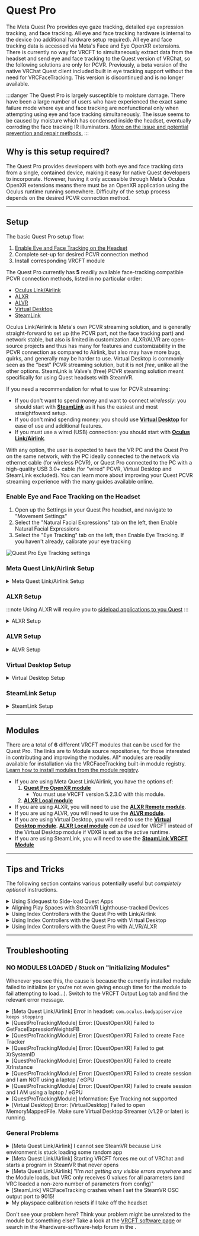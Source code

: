 
# Quest Pro

The Meta Quest Pro provides eye gaze tracking, detailed eye expression tracking, and face tracking.
All eye and face tracking hardware is internal to the device (no additional hardware setup required).
All eye and face tracking data is accessed via Meta's Face and Eye OpenXR extensions.
There is currently no way for VRCFT to simultaneously extract data from the headset and send eye and face tracking to the Quest version of VRChat, so the following solutions are only for PCVR.
Previously, a beta version of the native VRChat Quest client included built in eye tracking support without the need for VRCFaceTracking. This version is discontinued and is no longer available.

:::danger
The Quest Pro is largely susceptible to moisture damage. 
There have been a large number of users who have experienced the exact same failure mode
where eye and face tracking are nonfunctional only when attempting using eye and face tracking simultaneously. 
The issue seems to be caused by moisture which has condensed inside the headset, eventually corroding the
face tracking IR illuminators. 
[More on the issue and potential prevention and repair methods.](#quest-pro)
:::

## Why is this setup required?

The Quest Pro provides developers with both eye and face tracking data from a single, contained device, making it easy for native Quest developers to incorporate.
However, having it only accessible through Meta's Oculus OpenXR extensions means there must be an OpenXR application using the Oculus runtime running somewhere.
Difficulty of the setup process depends on the desired PCVR connection method. 

---

## Setup

The basic Quest Pro setup flow:
1. [Enable Eye and Face Tracking on the Headset](#enable-eye-and-face-tracking-on-the-headset)
2. Complete set-up for desired PCVR connection method
3. Install corresponding VRCFT module

The Quest Pro currently has **5** readily available face-tracking compatible PCVR connection methods, listed in no particular order:

- [Oculus Link/Airlink](#meta-quest-linkairlink-setup)
- [ALXR](#alxr-setup)
- [ALVR](#alvr-setup)
- [Virtual Desktop](#virtual-desktop-setup)
- [SteamLink](#steamlink-setup)

Oculus Link/Airlink is Meta's own PCVR streaming solution, and is generally straight-forward to set up (the PCVR part, not the face tracking part) and network stable, but also is limited in customization.
ALXR/ALVR are open-source projects and thus has many for features and customizability in the PCVR connection as compared to Airlink, but also may have more bugs, quirks, and generally may be harder to use.
Virtual Desktop is commonly seen as the "best" PCVR streaming solution, but it is not *free*, unlike all the other options.
SteamLink is Valve's (free) PCVR steaming solution meant specifically for using Quest headsets with SteamVR. 

If you need a recommendation for what to use for PCVR streaming:

- If you don't want to spend money and want to connect _wirelessly_: you should start with [**SteamLink**](#steamlink-setup) as it has the easiest and most straightfoward setup.
- If you don't mind spending money: you should use [**Virtual Desktop**](#virtual-desktop-setup) for ease of use and additional features.
- If you must use a wired (USB) connection: you should start with [**Oculus Link/Airlink**](#meta-quest-linkairlink-setup). 


With any option, the user is expected to have the VR PC and the Quest Pro on the same network, with the PC ideally connected to the network via ethernet cable (for wireless PCVR),
or Quest Pro connected to the PC with a high-quality USB 3.0+ cable (for "wired" PCVR, Virtual Desktop and SteamLink excluded).
You can learn more about improving your Quest PCVR streaming experience with the many guides available online.

### Enable Eye and Face Tracking on the Headset

1. Open up the Settings in your Quest Pro headset, and navigate to "Movement Settings"
2. Select the "Natural Facial Expressions" tab on the left, then Enable Natural Facial Expressions
3. Select the "Eye Tracking" tab on the left, then Enable Eye Tracking. If you haven't already, calibrate your eye tracking
<div style={{
    width: '60%',
    height: 'auto',
    margin: 'auto',
    display: 'block'
}}>
    <img src={require("./img/quest/quest_pro_settings_eye_tracking.png").default} alt="Quest Pro Eye Tracking settings" />
</div>


### Meta Quest Link/Airlink Setup

<details>
  <summary>Meta Quest Link/Airlink Setup</summary>

Prefer a video? Community member Ninka has graciously created another tutorial video for the Quest Pro and VRCFT 5.0+ that goes over the entire setup procedure,
including the VRCFT module installation for the Meta Quest (formerly "Oculus") Link/Airlink module "Quest Pro OpenXR".

<div class="row" style={{display: 'flex',  justifyContent:'center', alignItems:'center'}}>
    <ReactPlayer controls url='https://www.youtube.com/watch?v=Keh__Lw7dEk'/>
</div>

<Admonition type="info">
  <p>Developer mode is only required if using Meta Quest Link/Airlink!</p>
</Admonition>

<!-- 1. [**MAKE SURE YOUR HEADSET IS IN DEVELOPER MODE**](#enabling-developer-mode-on-the-headset) -->
1. [**MAKE SURE YOUR HEADSET HAS EYE AND FACE TRACKING ENABLED**](#enabling-eye-and-face-tracking-on-the-headset)
2. **CREATE DEVELOPER ACCOUNT AND ENABLE DEVELOPER MODE**: 

    1. [Set up a Meta Quest developer account](https://developer.oculus.com/sign-up/)
        * A developer account is still ***necessary*** as the eye and face over Meta Quest Link toggles are currently still in the developer settings of the Meta Quest Link PC application.
      It is rather trivial to apply for and there is no check for being a "real organization".
    2. Install the Meta Horizon (formerly "Oculus" and "Meta Quest") app on mobile device (if it isn't already) and login with your (developer) Meta Quest account. Register your headset in the app.
    3. In the Meta Horizon mobile App, tap Menu at the bottom right, then Devices. Select your Quest Pro, then go to `Settings -> Developer Mode` and set the **Developer** Mode switch to enabled.
        * Reboot the headset after enabling Developer Mode.
        * This setting was formerly called "Developer Mode" in software versions before v60, became "Debug Mode" for a few cycles, and is now back again as "Developer Mode"

    <div style={{
        width: '100%',
        height: 'auto',
        margin: 'auto',
        display: 'block'
    }}>
        <img src={require("./img/quest/dev-mode.png").default} alt="Quest Developer Mode in phone app" />
    </div>

3. Install and start the [Meta Quest Link PC application](https://www.oculus.com/download_app/?id=1582076955407037) (if it isn't already).
4. Follow setup instructions for logging in (with the same developer account created/used earlier to enable dev mode on the headset!) and adding your Quest Pro to `Devices`.
5. In the Meta Quest PC application, click on `Settings` in the left sidebar, then `General` tab. Turn on `Unknown Sources`, and set the `OpenXR Runtime` to `Meta Quest Link`.

:::warning
**SET THE OPENXR RUNTIME TO Meta Quest Link**. Do not forget to do this step!
:::

<div style={{
  width: '75%',
  height: 'auto',
  margin: 'auto',
  display: 'block'
}}>
    <img src={require("./img/quest/oculus_pc_app_general.png").default} alt="Meta Quest PC App General Tab" />
</div>

6. Navigate to the `Beta` tab. Enable `Developer Runtime Features`, `Eye tracking over Meta Quest Link`, and `Natural Facial Expressions over Meta Quest Link`.
  - Note that `Passthrough over Meta Quest Link` option *may* cause issues and unless you are making or using PCVR apps that use Quest headset passthrough, you should just leave this disabled.
  - Enable Public Test Channel only if you know you want to use some feature/fix in the latest Public Test Channel (*beta*) software. Generally, it is better to **stay off the PTC**. 

:::warning
If you do not see these options, you are not logged into a Meta Quest developer account or you may need to refresh your login. 
:::

<div style={{
  width: '75%',
  height: 'auto',
  margin: 'auto',
  display: 'block'
}}>
    <img src={require("./img/quest/oculus_pc_app_beta.png").default} alt="Meta Quest PC app Beta Tab" />
</div>

7. Proceed to [Modules](#modules) for compatible modules to use with Link/Airlink. 
  
</details>

<!-- **STOP**. You've reached the end of the setup instructions for Oculus Link/Airlink. Proceed to [Modules](#modules). -->

### ALXR Setup

:::note
Using ALXR will require you to [sideload applications to you Quest](#tips-and-tricks)
:::


<details>
  <summary>ALXR Setup</summary>

1. [**MAKE SURE YOUR HEADSET HAS EYE AND FACE TRACKING ENABLED**](#enabling-eye-and-face-tracking-on-the-headset)
2. Download and install the latest ALXR client *and server* from the [ALXR-nightly](https://github.com/korejan/ALXR-nightly/releases) repository.
If this is your first time using ALXR, follow the [Usage guide](https://github.com/korejan/ALVR/wiki/ALXR-Client#usage) and [Android-specific client install instructions](https://github.com/korejan/ALVR/wiki/ALXR-Client#android-all-flavors---questpicogenericetc)
3. Install the **ALXR Remote** module from the VRCFaceTracking module repository.
4. Open the `ALXRModuleConfig.json` found in the installed module directory.
   - You may need to navigate to `C:\Users\[username]\AppData\Local\Packages\96ba052f-0948-44d8-86c4-a0212e4ae047_d7rcq4vxghz0r\LocalCache\Roaming\VRCFaceTracking\` to find the module directory and config json.
   - [Learn more about the ALXR module configuration options](https://github.com/korejan/VRCFT-ALXR-Modules#module-settings)
5. In `ALXRModuleConfig.json`, in the "RemoteConfig" section set "ClientIpAddress" to the headset IP, this can be found in the ALVR server dashboard.
   - If the client is being run on the same host as the server (e.g. alxr windows client), use localhost IP (default, `127.0.0.1`) and set the server to TCP protocol.
6. Restart VRCFT to reinitialize the ALXR Remote Module with the updated configuration.

</details>

<!-- **STOP**. You've reached the end of the setup instructions for ALXR. Proceed to [Modules](#modules). -->

### ALVR Setup

<details>
  <summary>ALVR Setup</summary>

1. [**MAKE SURE YOUR HEADSET HAS EYE AND FACE TRACKING ENABLED**](#enabling-eye-and-face-tracking-on-the-headset)
2. Install the [ALVR streamer](https://github.com/alvr-org/ALVR/releases) on the PC and [ALVR client](https://www.meta.com/en-gb/experiences/alvr/7674846229245715/) on the Quest Pro if you have not already.
Follow the [ALVR Install instructions](https://github.com/alvr-org/ALVR/wiki/Installation-guide) if this is your first time using ALVR.
3. Launch ALVR streamer and set `Eye and face tracking` to `VRCFaceTracking`.
4. Start the client on the Quest Pro and connect.
5. Install the **ALVR Module** from the VRCFaceTracking module repository.

</details>

<!-- #### If you are planning on using a USB cable instead of Wi-Fi streaming for the ALVR connection

1. Follow the [Official ALVR Community Instructions](https://github.com/alvr-org/ALVR/wiki/ALVR-wired-setup-(ALVR-over-USB)) for setting up the USB connection.
2. Change the text in the `questProIP` file to `127.0.0.1` -->

<!-- **STOP**. You've reached the end of the setup instructions for ALVR. Proceed to [Modules](#modules). -->

### Virtual Desktop Setup

<details>
  <summary>Virtual Desktop Setup</summary>

:::info
Make sure that your Virtual Desktop Quest app and PC streamer application are on version **v1.29 or greater**. 
If they are completely up to date, this requirement should be satisfied. 
:::

This following setup assumes that Virtual Desktop has already been purchased from the **Quest Store** in the headset and the Virtual Desktop Streamer PC-side app has been installed on the PC.
Please refer to Virtual Desktop's built-in setup instructions to get started with using Virtual Desktop.

1. [**MAKE SURE YOUR HEADSET HAS EYE AND FACE TRACKING ENABLED**](#enabling-eye-and-face-tracking-on-the-headset)
2. In the Virtual Desktop app *on the headset*, go to the "Streaming" tab, and enable the option `Forward tracking data to PC`. Make sure to click **Yes** to the popup. 
![Virtual Desktop Settings](img/quest/virtual_desktop_settings.png)
3. Start Virtual Desktop Streamer if you have not already and establish headset connection to the PC.
4. Proceed to [Modules](#modules) for compatible modules to use with Virtual Desktop. 
<!-- 4. Install the **Virtual Desktop VRCFT tracking module** -->

:::note
To let the Virtual Desktop VRCFT module properly initialize, make sure to start VRCFT with the Virtual Desktop module installed *after* you start the Virtual Desktop Streamer program on the PC.
:::

<!-- **STOP**. You've reached the end of the setup instructions for Virtual Desktop. Proceed to [Modules](#modules). -->

</details>

### SteamLink Setup

<details>
  <summary>SteamLink Setup</summary>

:::danger
Do **NOT** change the OSC port settings in VRCFaceTracking for SteamLink!
Changing either of them to 9015 **WILL CAUSE PROBLEMS AND NOTHING WILL WORK**. 
Those VRCFT port settings are for communication with *VRChat*, **not** SteamLink.
::: 

0. Follow Valve's official [Setup instructions for SteamLink](https://help.steampowered.com/en/faqs/view/0E2C-406B-9135-38A4) 
1. [**MAKE SURE YOUR HEADSET HAS EYE AND FACE TRACKING ENABLED**](#enabling-eye-and-face-tracking-on-the-headset)
2. Once connected to SteamVR, open the SteamVR menu, open VR Settings, and enable "Advanced Settings" by moving the toggle to "Show" in the bottom left.
   You can also access this exact same settings menu from the desktop SteamVR devices window. 
  <!-- <div style={{
    width: '75%',
    height: 'auto',
    margin: 'auto',
    display: 'block'
  }}>
    <img src={require("./img/quest/SVRL-VRSettings.jpg").default} alt="Navigating to the VR Settings tab" />
  </div>  -->
3. Navigate to the Setting tab "Steam Link", and enable the following options:
   - Enable OSC
   - Share eye tracking data to other apps on this PC
   - Share face tracking data to other apps on this PC via OSC
4. Set the OSC output port in *SteamLink settings* to ```9015 (ALT)```. **Do NOT adjust port settings in VRCFaceTracking settings**. 
  <div style={{
    width: '75%',
    height: 'auto',
    margin: 'auto',
    display: 'block'
  }}>
    <img src={require("./img/quest/steamlinksettings.png").default} alt="Required SteamLink settings for Face Tracking" />
  </div>
5. Proceed to [Modules](#modules) for the module to use with SteamLink.  

:::danger
Do **NOT** change the OSC port settings in VRCFaceTracking for SteamLink!
Changing either of them to 9015 **WILL CAUSE PROBLEMS AND NOTHING WILL WORK**. 
Those VRCFT port settings are for communication with *VRChat*, **not** SteamLink. 
:::

</details>

---

## Modules

There are a total of **6** different VRCFT modules that can be used for the Quest Pro.
The links are to Module source repositories, for those interested in contributing and improving the modules.
All* modules are readily available for installation via the VRCFaceTracking built-in module registry.
[Learn how to install modules from the module registry](../intro/getting-started.mdx#installing-the-vrcfacetracking-module).

<!-- Install the **"QuestProOpenXRTrackingModule"** from the <Link to={useBaseUrl('docs/vrcft-software/vrcft#module-registry')}  target="_blank" rel="noopener noreferrer">VRCFaceTracking Module Registry</Link>

Interested in the source code? Check out the [QuestProOpenXRTrackingModule source repository](https://github.com/regzo2/VRCFaceTracking-QuestProOpenXR)
(Currently maintained by Regzo2 / Azmidi / "Mitchell Moment") -->

<!-- <div class="row" style={{display: 'flex',  justifyContent:'center', alignItems:'center'}}>
    <PageCard name="Quest Pro OpenXR Module" url="../intro" description="Creates a psuedo-headless OpenXR application to pull data from Facebook's Eye/Face OpenXR extensions"/>
    <PageCard name="ALXR Local Module" url="../intro" description="Creates a psuedo-headless ALXR (OpenXR) instance to pull data from OpenXR extensions"/>
    <PageCard name="ALXR Remote Module" url="../intro" description="Creates a psuedo-headless ALXR (OpenXR) instance to pull data from OpenXR extensions"/>
    <PageCard name="ALVR Module" url="../intro" description="Creates a psuedo-headless ALXR (OpenXR) instance to pull data from OpenXR extensions"/>
    <PageCard name="Virtual Desktop Module" url="../intro" description="Creates a psuedo-headless ALXR (OpenXR) instance to pull data from OpenXR extensions"/>
</div> -->

- If you are using Meta Quest Link/Airlink, you have the options of:
    1. **[Quest Pro OpenXR module](https://github.com/regzo2/VRCFaceTracking-QuestProOpenXR)**
       - You must use VRCFT version 5.2.3.0 with this module. 
    2. **[ALXR Local module](https://github.com/korejan/VRCFT-ALXR-Modules)**
- If you are using ALXR, you will need to use the **[ALXR Remote module](https://github.com/korejan/VRCFT-ALXR-Modules)**.
- If you are using ALVR, you will need to use the **[ALVR module](https://github.com/alvr-org/VRCFT-ALVR)**.
- If you are using Virtual Desktop, you will need to use the **[Virtual Desktop module](https://github.com/guygodin/VirtualDesktop.VRCFaceTracking)**.
    **[ALXR Local module](https://github.com/korejan/VRCFT-ALXR-Modules)** *can be used* for VRCFT instead of the Virtual Desktop module if VDXR is set as the active runtime. 
- If you are using SteamLink, you will need to use the **[SteamLink VRCFT Module](https://github.com/ykeara/LinkFT)**

<!-- Follow the module installation instructions in the respective module pages, and learn about the avalible PCVR streaming methods by continuing down to [Setup](#setup)! -->

---

## Tips and Tricks

The following section contains various potentially useful but *completely optional* instructions. 

<details>
  <summary>Using Sidequest to Side-load Quest Apps</summary>

1. [Install SideQuest (Advanced Installer)](https://sidequestvr.com/setup-howto) on your computer
   - The SideQuest application will have a built-in tutorial for the following steps.
2. Connect your Quest Pro headset to your computer with a *data-transfer* USB cable.
Once connected you will be prompted to "Allow USB debugging" and "Allow File Access". Make sure to allow both.
(You should also check the *Always allow from this computer* box to prevent the message from popping up again later)
3. Use SideQuest to install `alxr-client-quest.apk` (or whatever other application you want) to your Quest Pro. Click the *"Install APK file from folder"* button, then select the desired `.apk` file in the file prompt.
<div style={{
  width: '90%',
  height: 'auto',
  margin: 'auto',
  display: 'block'
}}>
    <img src={require("./img/quest/hacks_sidequest-install-other-crop2.png").default} alt="How to install APKs in SideQuest" />
</div>
4. SideQuest should have a green notification bar show up at the bottom saying the operation was successful.

:::note
You may need to uninstall the previous version of the app you are trying to sideload if it exists and SideQuest fails the current app install.
:::

5. In your Apps Library, you will need to set the category of shown apps to "Unknown Sources" to see the sideloaded application.
You will need to tap the Search bar first before you see the category filter dropdown.

<div style={{
  width: '90%',
  height: 'auto',
  margin: 'auto',
  display: 'block'
}}>
    <img src={require("./img/quest/quest_pro_unknown_sources.png").default} alt="Quest Library Unknown Sources" />
</div>

</details>

<details>
  <summary>Aligning Play Spaces with SteamVR Lighthouse-tracked Devices</summary>

To use Vive trackers or other SteamVR Lighthouse tracked devices with the Quest Pro, you'll need to use **OpenVR-SpaceCalibrator**.
While the [original from pushrax](https://github.com/pushrax/OpenVR-SpaceCalibrator) will work, many "Mixed VR" users have found the continous calibration forks
to be better:
 - [bdunderscore's OVRSC fork](https://github.com/bdunderscore/OpenVR-SpaceCalibrator/tree/continuous-cal)
 - [ArcticFox8515's OVRSC fork](https://github.com/ArcticFox8515/OpenVR-SpaceCalibrator) of bdunderscore's fork
 - **Recommended option: [Hekky's OVRSC fork](https://github.com/hyblocker/OpenVR-SpaceCalibrator)**, which comes with important performance fixes for continuous calibration 

</details>

<details>
  <summary>Using Index Controllers with the Quest Pro with Link/Airlink</summary>

Download these [Powershell Scripts (VRCFT Discord Link)](https://discord.com/channels/849300336128032789/1033745772979699775/1056009844701806643)

To run, right-click the file -> `"Run with Powershell"`

These scripts will prevent Meta Quest Link from adding the Quest controllers to the SteamVR devices, allowing the use of Index controllers or any other controller of your choosing. 

You may have problems with running Powershell scripts downloaded from the internet (for good reason!). You can learn about [getting around Microsoft's default script security](https://adamtheautomator.com/run-powershell-script/).

</details>

<details>
  <summary>Using Index Controllers with the Quest Pro with Virtual Desktop</summary>

*Before* launching SteamVR from Virtual Desktop: 
In the Virtual Desktop "Streaming" tab, untick the "Track controllers" option under "Advanced Options" in the Streaming tab.
This will prevent Virtual Desktop from adding the Quest controllers to the SteamVR devices, allowing the use of Index controllers or any other controller of your choosing. 

<div style={{
  width: '66%',
  height: 'auto',
  margin: 'auto',
  display: 'block'
}}>
    <img src={require("./img/quest/virtual_desktop_track_controllers.png").default} alt="Virtual Desktop track controllers setting circled" />
</div>

</details>

<details>
  <summary>Using Index Controllers with the Quest Pro with ALVR/ALXR</summary>

The customizability of ALVR allows a few options in this regard. All following mentioned settings can be found in the "Headset" tab of the ALVR server settings.

- Option 1: Completely disable the Quest Pro controllers using the checkbox next to "Controllers"
- Option 2: Set the Controller emulation to "HTC Vive Tracker". This allows real controllers such as the Index Controllers to take precedence in SteamVR, and allow
  for using the Quest Pro controllers for manual playspace calibration.

</details>

---

## Troubleshooting

### NO MODULES LOADED / Stuck on "Initializing Modules"

Whenever you see this, the cause is because the currently installed module failed to initialize (or you're not even giving enough time for the module to fail attempting to load...).
Switch to the VRCFT Output Log tab and find the relevant error message.

<details>
  <summary>[Meta Quest Link/Airlink] Error in headset: <code>com.oculus.bodyapiservice keeps stopping</code></summary>
  <TroubleShootTable
  cause="You do not have developer mode enabled on both the PC Oculus program and for the headset from the Oculus phone app.">

  <i>Carefully</i> re-run through <Link to="#meta-quest-linkairlink-setup">the Link/Airlink setup</Link>, paying careful attention to all the steps.
  <br/>
  Double-check that "Developer Runtime Features" is enabled in the Oculus PC program and that <b>Debug Mode is switched on for the Quest Pro in the Oculus phone app</b>.
  If you can't find these options, your Oculus/Meta account is not a Meta Quest Developer account, or may need to be re-verified as a Developer account.
  Log in to or sign up at the <Link to="https://developer.oculus.com/">Meta Quest Developer Center</Link> to verify/resolve developer account status.

  </TroubleShootTable>
</details>

<details>
  <summary>[QuestProTrackingModule] Error: [QuestOpenXR] Failed to GetFaceExpressionWeightsFB</summary>
  <TroubleShootTable
  cause="There is some permission in the setup that was not set correctly.">

  <i>Carefully</i> re-run through <Link to="#meta-quest-linkairlink-setup">the setup</Link>, paying careful attention to all the steps.
  <br/>
  Double-check that "Developer Runtime Features" is enabled in the Meta Quest Link PC program and that <b>Developer Mode is switched on for the Quest Pro in the Meta Horizon mobile app</b>.
  If you can't find these options, your Oculus/Meta account is not a Meta Quest Developer account, or may need to be re-verified as a Developer account.
  Log in to or sign up at the <Link to="https://developer.oculus.com/">Meta Quest Developer Center</Link> to verify/resolve developer account status.

  </TroubleShootTable>
</details>

<details>
  <summary>[QuestProTrackingModule] Error: [QuestOpenXR] Failed to create Face Tracker</summary>
  <TroubleShootTable
  cause="There is some permission in the setup that was not set correctly or Quest Pro headset is not connected.">
  
  <i>Carefully</i> re-run through <Link to="#meta-quest-linkairlink-setup">the setup</Link>, paying careful attention to all the steps.
  <br/>
  Double-check that "Developer Runtime Features" is enabled in the Meta Quest Link PC program and that <b>Developer Mode is switched on for the Quest Pro in the Meta Horizon mobile app</b>.
  If you can't find these options, your Oculus/Meta account is not a Meta Quest Developer account, or may need to be re-verified as a Developer account.
  Log in to or sign up at the <Link to="https://developer.oculus.com/">Meta Quest Developer Center</Link> to verify/resolve developer account status.
  <br/><br/>
  Also make sure that your Quest Pro is actively connected via Link/Airlink before starting VRCFT!

  </TroubleShootTable>
</details>

<details>
  <summary>[QuestProTrackingModule] Error: [QuestOpenXR] Failed to get XrSystemID</summary>
  <TroubleShootTable
  cause="There is some permission in the setup that was not set correctly or Quest Pro headset is not connected.">
  
  <i>Carefully</i> re-run through <Link to="#meta-quest-linkairlink-setup">the setup</Link>, paying careful attention to all the steps.
  Doubly make sure that you have Meta Quest Link set as your OpenXR runtime in the Meta Quest Link Desktop app settings.
  <br/><br/>
  Make sure that your Quest Pro is *actively connected* (streaming content from PC and screens haven't gone to sleep) via Link/Airlink before starting VRCFT!
  Try starting VRCFT with the headset on, through the Meta Quest Link Dash desktop view. 
  </TroubleShootTable>
</details>

<details>
  <summary>[QuestProTrackingModule] Error: [QuestOpenXR] Failed to create XrInstance</summary>
  <TroubleShootTable
  cause="There is some required setting in the setup that was not set correctly.">
  
  <i>Carefully</i> re-run through <Link to="#meta-quest-linkairlink-setup">the setup</Link>, paying careful attention to all the steps.
  Doubly make sure that you have Meta Quest Link set as your OpenXR runtime in the Meta Quest Link Desktop app settings.
  <br/><br/>
  Make sure that your Quest Pro is *actively connected* (streaming content from PC and screens haven't gone to sleep) via Link/Airlink before starting VRCFT!
  Try starting VRCFT with the headset on, through the Meta Quest Link Dash desktop view. 
  </TroubleShootTable>
</details>

<details>
  <summary>[QuestProTrackingModule] Error: [QuestOpenXR] Failed to create session and I am NOT using a laptop / eGPU</summary>
  <TroubleShootTable
  cause="There is something preventing an OpenXR session from being created for the Quest Pro">
  
  <i>Carefully</i> re-run through <Link to="#meta-quest-linkairlink-setup">the setup</Link>, paying careful attention to all the steps.
  Doubly make sure that you have Meta Quest Link set as your OpenXR runtime in the Meta Quest Link Desktop app settings.
  <br/><br/>
  Make sure that your Quest Pro is *actively connected* (streaming content from PC and screens haven't gone to sleep) via Link/Airlink before starting VRCFT!
  Try starting VRCFT with the headset on, through the Meta Quest Link Dash desktop view. 
  </TroubleShootTable>
</details>

<details>
  <summary>[QuestProTrackingModule] Error: [QuestOpenXR] Failed to create session and I AM using a laptop / eGPU</summary>
  <TroubleShootTable
  cause="There is something preventing an OpenXR session from being created for the Quest Pro, possibly related to Oculus trying to default init on laptop's iGPU">
  
  Make sure that you have Meta Quest Link set as your OpenXR runtime in the Meta Quest Link Desktop app settings.
  Also make sure that your Quest Pro is actively connected via Link/Airlink before starting VRCFT.

  Try to turn off using integrated GPU through your laptop's BIOS or control center program.

  Alternatively, use Windows Settings to force VRCFaceTracking to "High Performance" (use discrete GPU).
  Open Windows Settings and navigate through System -> Display -> Graphics Settings (a small link under "Multiple Displays" section in Win10, or under "Related Settings" in Win11).


<div style={{
    width: '90%',
    height: 'auto',
    margin: 'auto',
    display: 'block'
}}>
    <img src={require("./img/quest/windows_set_custom_graphics_settings.png").default} alt="Set Windows Custom Graphics Settings" />
    <img src={require("./img/quest/windows11_set_custom_graphics_settings.png").default} alt="Set Windows Custom Graphics Settings Windows 11" />
</div>

  </TroubleShootTable>
</details>

<details>
  <summary>[QuestProTrackingModule] Information: Eye Tracking not supported</summary>
  <TroubleShootTable
  cause="Developer mode is not properly enabled.">
  
  On software versions v60, this error seems to be associated with the "Developer Mode" toggle not being enabled for the headset. 
  Use the Meta Horizon mobile app to enable Debug Mode for the Quest Pro headset, then reboot the headset. 
  If the issue persists or the module seems to initialize but doesn't send any data, try logging out then back into your Meta account on both
  the headset (via mobile app) and Meta Quest Link PC application. 
  </TroubleShootTable>
</details>

<details>
  <summary>[Virtual Desktop] Error: [VirtualDesktop] Failed to open MemoryMappedFile. Make sure Virtual Desktop Streamer (v1.29 or later) is running.</summary>
  <TroubleShootTable
  cause="VRCFaceTracking was started before Virtual Desktop">
  First, make sure both the Virtual Desktop app in the Quest and the Virtual Desktop streamer versions are at least v1.29.

  Close VRCFaceTracking, start Virtual Desktop Streamer, reopen VRCFaceTracking.

  If VRCFaceTracking is started before SteamVR/VRChat is launched from Virtual Desktop, the output log may show a warning that "Tracking is not active".
  However, after launching SteamVR/VRChat (*from Virtual Desktop*) the Virtual Desktop module should log that "Tracking is now active!".

  </TroubleShootTable>
</details>

### General Problems

<!-- <details>
  <summary>[Meta Quest Link/Airlink] VRCFT crashes or I get a "Failure to create instance" error</summary>
  <TroubleShootTable
  cause="Meta had broken their OpenXR runtime in the v67 and v68 updates, which causes module->VRCFT crashing (v68) or failure to create instance errors (v67).">
    Meta engineers are aware of the issue and have pushed a hotfix to the PTC. Try <a href="https://www.meta.com/help/quest/articles/headsets-and-accessories/oculus-rift-s/public-test-channel/">switching your Meta Quest Link PC software to the Public Test Channel</a> (68.0.0.474.361 or above) or updating to the latest version (v69 and above) if higher software versions have been released.</TroubleShootTable>
</details> -->

<details>
  <summary>[Meta Quest Link/Airlink] I cannot see SteamVR because Link environment is stuck loading some random app</summary>
  <TroubleShootTable
  cause="The nature of the way VRCFaceTracking must pull data from the Oculus OpenXR runtime from the PC is inherently hacky, effectively running 2 VR programs at once.">
    If you started SteamVR first, you can simply switch back to SteamVR in the Oculus Dash.
    You can also try switching up the program startup sequence, starting VRCFaceTracking then SteamVR through the desktop Steam app (not through the Oculus Dash in the headset).
    Yet another solution is to use <Link to="https://github.com/LibreQuest/OculusKiller">OculusKiller</Link> to avoid dealing with the Oculus Dash entirely, though this has its own downsides. 
  </TroubleShootTable>
</details>

<details>
  <summary>[Meta Quest Link/Airlink] Starting VRCFT forces me out of VRChat and starts a program in SteamVR that never opens</summary>
  <TroubleShootTable
  cause="You have SteamVR set as the OpenXR runtime, which will cause the headless VRCFT module program to open in SteamVR instead of in the Meta Quest Link environment.">
    Set your OpenXR runtime to Meta Quest Link in the Meta Quest Link software. 
  </TroubleShootTable>
</details>

<details>
  <summary>[Meta Quest Link/Airlink] "I'm <i>not getting any visible errors anywhere</i> and the Module loads, but VRC only receives 0 values for all parameters (and VRC loaded a non-zero number of parameters from config)"</summary>
  <TroubleShootTable
  cause="Meta Moment">
  Try toggling the eye and face tracking enables in the headset settings, and restarting your headset completely. 
  Logging out then back into the account in the PC Oculus application and headset may also help.
  You may also need to re-verify developer account settings if using Oculus Link/Airlink, as well as developer account permissions by logging into the <Link to="https://developer.oculus.com/">Meta Quest Developer Center</Link>.
  </TroubleShootTable>
</details>


<details>
  <summary>[SteamLink] VRCFaceTracking crashes when I set the SteamVR OSC output port to 9015!</summary>
  <TroubleShootTable
  cause="You changed one of VRCFaceTracking's communication ports to 9015">
  
  Revert VRCFaceTracking's ports back to the defaults (9000 sending / 9001 receiving). 
  VRCFaceTracking uses these ports to communicate with VRChat and should not be changed. 
  Communication with the SteamVR OSC data happens in the SteamLink module on port 9015, and this is <b>handled internally by the module</b>, not the VRCFaceTracking base program! 

  </TroubleShootTable>
</details>

<details>
  <summary>My playspace calibration resets if I take off the headset</summary>
  <TroubleShootTable
  cause="When the Quest headset enters sleep mode after detecting you have taken off the headset, it loses it's original reference space to which the SteamVR space was calibrated to.">
  Download the <Link to="https://developer.oculus.com/documentation/unity/ts-odh/">Meta Quest Developer Hub</Link> and follow the instructions for <i>Connect Headset to MQDH</i> and <i>Disable proximity sensor and guardian</i>.
  This will prevent the headset from entering sleep, but does mean your headset stays fully active even if you take it off.
  Alternatively, use another PCVR streaming method that supports Stage Tracking (Virtual Desktop, ALXR, ALVR, SteamLink).
  </TroubleShootTable>
</details>

Don't see your problem here? Think your problem might be unrelated to the module but something else? Take a look at the [VRCFT software page](../vrcft-software/vrcft.mdx) or search in the <TextColor color="#5763ee">#hardware-software-help</TextColor> forum in the <CustomLink to="discord"/>.

<!-- - **ALXR/ALVR methods: "[ERROR] No connection could be made because the target machine actively refused it"**
  - Cause: The ALXR VRCFT server is not running.
  - Solution: Usually the problem is related to [missing a step](#meta-quest-linkairlink-setup)
     and the ALXR log may make it clear as to what step exactly was forgotten. -->
